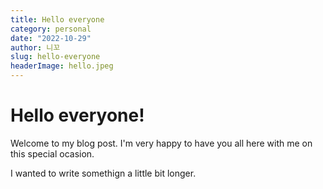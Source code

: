 ```yaml
---
title: Hello everyone
category: personal
date: "2022-10-29"
author: 니꼬
slug: hello-everyone
headerImage: hello.jpeg
---
```


# Hello everyone!

Welcome to my blog post. I'm very happy to have you all here with me on this special ocasion.

I wanted to write somethign a little bit longer.
